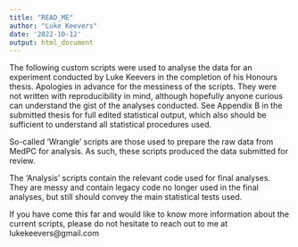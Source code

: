 ```yaml
---
title: "READ_ME"
author: "Luke Keevers"
date: '2022-10-12'
output: html_document
---
```

The following custom scripts were used to analyse the data for an experiment conducted by Luke Keevers in the completion of his Honours thesis. Apologies in advance for the messiness of the scripts. They were not written with reproducibility in mind, although hopefully anyone curious can understand the gist of the analyses conducted. See Appendix B in the submitted thesis for full edited statistical output, which also should be sufficient to understand all statistical procedures used.

So-called 'Wrangle' scripts are those used to prepare the raw data from MedPC for analysis. As such, these scripts produced the data submitted for review. 

The 'Analysis' scripts contain the relevant code used for final analyses. They are messy and contain legacy code no longer used in the final analyses, but still should convey the main statistical tests used. 

If you have come this far and would like to know more information about the current scripts, please do not hesitate to reach out to me at lukekeevers@gmail.com

